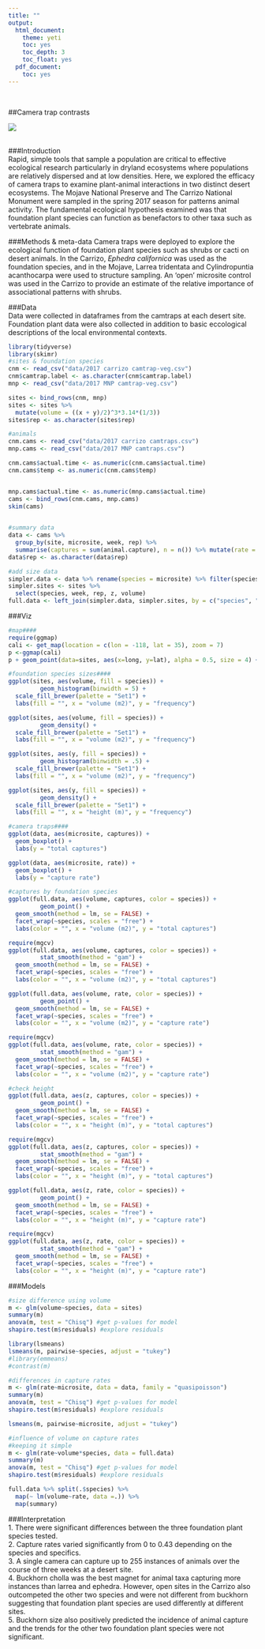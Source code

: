 ```yaml
---
title: ""
output:
  html_document:
    theme: yeti
    toc: yes
    toc_depth: 3
    toc_float: yes
  pdf_document:
    toc: yes
---
```

<br>  

##Camera trap contrasts
<br>  

![](./MNP.jpg)  
<br>

###Introduction  
Rapid, simple tools that sample a population are critical to effective ecological research particularly in dryland ecosystems where populations are relatively dispersed and at low densities. Here, we explored the efficacy of camera traps to examine plant-animal interactions in two distinct desert ecosystems. The Mojave National Preserve and The Carrizo National Monument were sampled in the spring 2017 season for patterns animal activity. The fundamental ecological hypothesis examined was that foundation plant species can function as benefactors to other taxa such as vertebrate animals. 

###Methods & meta-data
Camera traps were deployed to explore the ecological function of foundation plant species such as shrubs or cacti on desert animals. In the Carrizo, *Ephedra californica* was used as the foundation species, and in the Mojave, Larrea tridentata and Cylindropuntia acanthocarpa were used to structure sampling. An 'open' microsite control was used in the Carrizo to provide an estimate of the relative importance of associational patterns with shrubs. 

###Data  
Data were collected in dataframes from the camtraps at each desert site. Foundation plant data were also collected in addition to basic eccological descriptions of the local environmental contexts.

```r
library(tidyverse)
library(skimr)
#sites & foundation species
cnm <- read_csv("data/2017 carrizo camtrap-veg.csv")
cnm$camtrap.label <- as.character(cnm$camtrap.label)
mnp <- read_csv("data/2017 MNP camtrap-veg.csv")

sites <- bind_rows(cnm, mnp)
sites <- sites %>%
  mutate(volume = ((x + y)/2)^3*3.14*(1/3))
sites$rep <- as.character(sites$rep)

#animals
cnm.cams <- read_csv("data/2017 carrizo camtraps.csv")
mnp.cams <- read_csv("data/2017 MNP camtraps.csv")

cnm.cams$actual.time <- as.numeric(cnm.cams$actual.time)
cnm.cams$temp <- as.numeric(cnm.cams$temp)


mnp.cams$actual.time <- as.numeric(mnp.cams$actual.time)
cams <- bind_rows(cnm.cams, mnp.cams)
skim(cams)
  

#summary data
data <- cams %>%
  group_by(site, microsite, week, rep) %>%
  summarise(captures = sum(animal.capture), n = n()) %>% mutate(rate = captures/n)
data$rep <- as.character(data$rep)

#add size data
simpler.data <- data %>% rename(species = microsite) %>% filter(species != "open")
simpler.sites <- sites %>%
  select(species, week, rep, z, volume)
full.data <- left_join(simpler.data, simpler.sites, by = c("species", "week", "rep"))

```


###Viz
```r
#map####
require(ggmap)
cali <- get_map(location = c(lon = -118, lat = 35), zoom = 7)
p <-ggmap(cali)
p + geom_point(data=sites, aes(x=long, y=lat), alpha = 0.5, size = 4) + labs(x ="longitude", y = "latitude")

#foundation species sizes####
ggplot(sites, aes(volume, fill = species)) +
         geom_histogram(binwidth = 5) +
  scale_fill_brewer(palette = "Set1") +
  labs(fill = "", x = "volume (m2)", y = "frequency")

ggplot(sites, aes(volume, fill = species)) +
         geom_density() +
  scale_fill_brewer(palette = "Set1") +
  labs(fill = "", x = "volume (m2)", y = "frequency")

ggplot(sites, aes(y, fill = species)) +
         geom_histogram(binwidth = .5) +
  scale_fill_brewer(palette = "Set1") +
  labs(fill = "", x = "volume (m2)", y = "frequency")

ggplot(sites, aes(y, fill = species)) +
         geom_density() +
  scale_fill_brewer(palette = "Set1") +
  labs(fill = "", x = "height (m)", y = "frequency")

#camera traps####
ggplot(data, aes(microsite, captures)) +
  geom_boxplot() + 
  labs(y = "total captures")

ggplot(data, aes(microsite, rate)) +
  geom_boxplot() +
  labs(y = "capture rate")

#captures by foundation species
ggplot(full.data, aes(volume, captures, color = species)) +
         geom_point() +
  geom_smooth(method = lm, se = FALSE) +
  facet_wrap(~species, scales = "free") +
  labs(color = "", x = "volume (m2)", y = "total captures")

require(mgcv)
ggplot(full.data, aes(volume, captures, color = species)) +
         stat_smooth(method = "gam") +
  geom_smooth(method = lm, se = FALSE) +
  facet_wrap(~species, scales = "free") +
  labs(color = "", x = "volume (m2)", y = "total captures")

ggplot(full.data, aes(volume, rate, color = species)) +
         geom_point() +
  geom_smooth(method = lm, se = FALSE) +
  facet_wrap(~species, scales = "free") +
  labs(color = "", x = "volume (m2)", y = "capture rate")

require(mgcv)
ggplot(full.data, aes(volume, rate, color = species)) +
         stat_smooth(method = "gam") +
  geom_smooth(method = lm, se = FALSE) +
  facet_wrap(~species, scales = "free") +
  labs(color = "", x = "volume (m2)", y = "capture rate")

#check height
ggplot(full.data, aes(z, captures, color = species)) +
         geom_point() +
  geom_smooth(method = lm, se = FALSE) +
  facet_wrap(~species, scales = "free") +
  labs(color = "", x = "height (m)", y = "total captures")

require(mgcv)
ggplot(full.data, aes(z, captures, color = species)) +
         stat_smooth(method = "gam") +
  geom_smooth(method = lm, se = FALSE) +
  facet_wrap(~species, scales = "free") +
  labs(color = "", x = "height (m)", y = "total captures")

ggplot(full.data, aes(z, rate, color = species)) +
         geom_point() +
  geom_smooth(method = lm, se = FALSE) +
  facet_wrap(~species, scales = "free") +
  labs(color = "", x = "height (m)", y = "capture rate")

require(mgcv)
ggplot(full.data, aes(z, rate, color = species)) +
         stat_smooth(method = "gam") +
  geom_smooth(method = lm, se = FALSE) +
  facet_wrap(~species, scales = "free") +
  labs(color = "", x = "height (m)", y = "capture rate")

```

###Models
```r
#size difference using volume
m <- glm(volume~species, data = sites)
summary(m)
anova(m, test = "Chisq") #get p-values for model
shapiro.test(m$residuals) #explore residuals

library(lsmeans)
lsmeans(m, pairwise~species, adjust = "tukey")
#library(emmeans)
#contrast(m)

#differences in capture rates
m <- glm(rate~microsite, data = data, family = "quasipoisson")
summary(m)
anova(m, test = "Chisq") #get p-values for model
shapiro.test(m$residuals) #explore residuals

lsmeans(m, pairwise~microsite, adjust = "tukey")

#influence of volume on capture rates
#keeping it simple
m <- glm(rate~volume*species, data = full.data)
summary(m)
anova(m, test = "Chisq") #get p-values for model
shapiro.test(m$residuals) #explore residuals

full.data %>% split(.$species) %>%
  map(~ lm(volume~rate, data =.)) %>%
  map(summary)
```

###Interpretation  
1. There were significant differences between the three foundation plant species tested.  
2. Capture rates varied significantly from 0 to 0.43 depending on the species and specifics.   
3. A single camera can capture up to 255 instances of animals over the course of three weeks at a desert site.  
4. Buckhorn cholla was the best magnet for animal taxa capturing more instances than larrea and ephedra. However, open sites in the Carrizo also outcompeted the other two species and were not different from buckhorn suggesting that foundation plant species are used differently at different sites.  
5. Buckhorn size also positively predicted the incidence of animal capture and the trends for the other two foundation plant species were not significant.